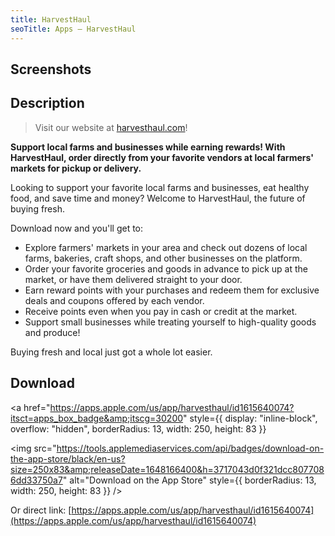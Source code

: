 ```yaml
---
title: HarvestHaul
seoTitle: Apps – HarvestHaul
---
```



## Screenshots

<ImageCarousel>
  <AppScreenshotImage
    source="/images/harvesthaul/home.png"
    width={231}
    height={500}
    alt="Home page"
  />
  <AppScreenshotImage
    source="/images/harvesthaul/vendor.png"
    width={231}
    height={500}
    alt={'Vendor page for "Mariah Family Farms"'}
  />
  <AppScreenshotImage
    source="/images/harvesthaul/rewards.png"
    width={231}
    height={500}
    alt="Rewards page"
  />
  <AppScreenshotImage
    source="/images/harvesthaul/vendor-rewards.png"
    width={231}
    height={500}
    alt={'Rewards available for "Mariah Family Farms"'}
  />
  <AppScreenshotImage
    source="/images/harvesthaul/product.png"
    width={231}
    height={500}
    alt={'Product page for "Organic Fuji Apples"'}
  />
  <AppScreenshotImage
    source="/images/harvesthaul/cart.png"
    width={231}
    height={500}
    alt="Cart page"
  />
</ImageCarousel>

## Description

> Visit our website at [harvesthaul.com](https://harvesthaul.com)!

**Support local farms and businesses while earning rewards! With HarvestHaul, order directly from your favorite vendors at local farmers' markets for pickup or delivery.**

Looking to support your favorite local farms and businesses, eat healthy food, and save time and money? Welcome to HarvestHaul, the future of buying fresh.

Download now and you'll get to:

- Explore farmers' markets in your area and check out dozens of local farms, bakeries, craft shops, and other businesses on the platform.
- Order your favorite groceries and goods in advance to pick up at the market, or have them delivered straight to your door.
- Earn reward points with your purchases and redeem them for exclusive deals and coupons offered by each vendor.
- Receive points even when you pay in cash or credit at the market.
- Support small businesses while treating yourself to high-quality goods and produce!

Buying fresh and local just got a whole lot easier.

## Download

<a
  href="https://apps.apple.com/us/app/harvesthaul/id1615640074?itsct=apps_box_badge&amp;itscg=30200"
  style={{ display: "inline-block", overflow: "hidden", borderRadius: 13, width: 250, height: 83 }}
>
  <img
    src="https://tools.applemediaservices.com/api/badges/download-on-the-app-store/black/en-us?size=250x83&amp;releaseDate=1648166400&h=3717043d0f321dcc8077086dd33750a7"
    alt="Download on the App Store"
    style={{ borderRadius: 13, width: 250, height: 83 }}
  />
</a>

Or direct link: [https://apps.apple.com/us/app/harvesthaul/id1615640074](https://apps.apple.com/us/app/harvesthaul/id1615640074)

